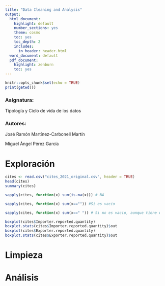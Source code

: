 ```yaml
---
title: "Data Cleaning and Analysis"
output:
  html_document:
    highlight: default
    number_sections: yes
    theme: cosmo
    toc: yes
    toc_depth: 2
    includes:
      in_header: header.html
  word_document: default
  pdf_document:
    highlight: zenburn
    toc: yes
---
```


```r
knitr::opts_chunk$set(echo = TRUE)
print(getwd())
```


### Asignatura:

Tipología y Ciclo de vida de los datos

### Autores:


José Ramón Martínez-Carbonell Martín

Miguel Ángel Pérez García


# Exploración

```r
cites <- read.csv("cites_2021_original.csv", header = TRUE)
head(cites)
summary(cites)
```

```r
sapply(cites, function(x) sum(is.na(x))) # NA
```
```r
sapply(cites, function(x) sum(x=="")) #Si es vacio
```
```r
sapply(cites, function(x) sum(x==" ")) # Si no es vacio, aunque tiene un espacio
```

```r
boxplot(cites$Importer.reported.quantity)
boxplot.stats(cites$Importer.reported.quantity)$out
boxplot(cites$Exporter.reported.quantity)
boxplot.stats(cites$Exporter.reported.quantity)$out
```

# Limpieza

# Análisis

